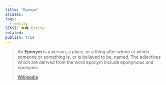 ```yaml
---
title: "Eponym"
aliases: 
tags:
  - entity
SEKSI: 👁️‍🗨️ Entity
related:
publish: true
---
```



> An **Eponym** is a person, a place, or a thing after whom or which someone or something is, or is believed to be, named. The adjectives which are derived from the word eponym include eponymous and eponymic.
>
> [Wikipedia](https://en.wikipedia.org/wiki/Eponym)
